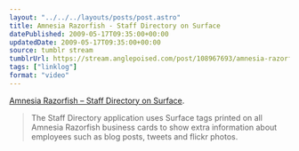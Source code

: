 ```yaml
---
layout: "../../../layouts/posts/post.astro"
title: Amnesia Razorfish - Staff Directory on Surface
datePublished: 2009-05-17T09:35:00+00:00
updatedDate: 2009-05-17T09:35:00+00:00
source: tumblr stream
tumblrUrl: https://stream.anglepoised.com/post/108967693/amnesia-razorfish-staff-directory-on-surface
tags: ["linklog"]
format: "video"
---
```



<Vimeo id="https://vimeo.com/3384040" />

[Amnesia Razorfish &#8211; Staff Directory on Surface][1].

> The Staff Directory application uses Surface tags printed on all Amnesia Razorfish business cards to show extra information about employees such as blog posts, tweets and flickr photos.

[1]: https://vimeo.com/3384040
